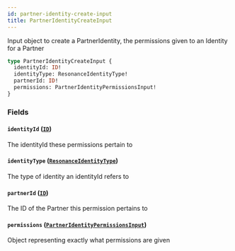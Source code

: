 ```yaml
---
id: partner-identity-create-input
title: PartnerIdentityCreateInput
---
```


Input object to create a PartnerIdentity, the permissions given to an Identity for a Partner

```graphql
type PartnerIdentityCreateInput {
  identityId: ID!
  identityType: ResonanceIdentityType!
  partnerId: ID!
  permissions: PartnerIdentityPermissionsInput!
}
```

### Fields

#### `identityId` ([`ID`](/developers/shared-apis/adminidentity-api/graphql/reference/scalars/id))

The identityId these permissions pertain to

#### `identityType` ([`ResonanceIdentityType`](/developers/shared-apis/adminidentity-api/graphql/reference/enums/resonance-identity-type))

The type of identity an identityId refers to

#### `partnerId` ([`ID`](/developers/shared-apis/adminidentity-api/graphql/reference/scalars/id))

The ID of the Partner this permission pertains to

#### `permissions` ([`PartnerIdentityPermissionsInput`](/developers/shared-apis/adminidentity-api/graphql/reference/inputs/partner-identity-permissions-input))

Object representing exactly what permissions are given
